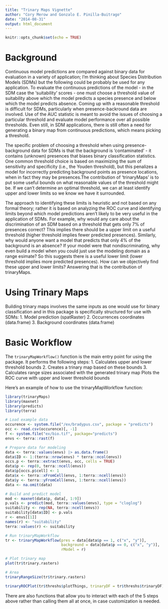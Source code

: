 ```yaml
---
title: "Trinary Maps Vignette"
author: "Cory Merow and Gonzalo E. Pinilla-Buitrago"
date: "2014-08-31"
output: html_document
---
```


```r
knitr::opts_chunk$set(echo = TRUE)
```

# Background
Continuous model predictions are compared against binary data for evaluation in a variety of application; I'm thinking about Species Distribution Models (SDMs) but the following could be probably be used for any application. To evaluate the continuous predictions of the model - in the SDM case the 'suitability' scores - one must choose a threshold value of suitability above which the model predicts a species presence and below which the model predicts absence. Coming up with a reasonable threshold is difficult for SDMs, particularly when presence-backround data are involved. Use of the AUC statistic is meant to avoid the issues of choosing a particular threshold and evaluate model performance over all possible thresholds. Even still, in SDM applications, there is still often a need for generating a binary map from continuous predictions, which means picking a threshold. 

The specific problem of choosing a threshold when using presence-background data for SDMs is that the background is 'contaminated'  - it contains (unknown) presences that biases binary classification statistics. One common threshold choice is based on maximizing the sum of sensitivity and specificity (i.e., the Youden threshold), but this penalizes a model for incorrectly predicting background points as presence locations, when in fact they may be presences.The contribution of 'trinaryMaps' is to put some useful bounds on what reasonable values of the threshold might be. If we can't determine an optimal threshold, we can at least identify upper and lower limits so we know we have it surrounded.

The approach to identifying these limits is heuristic and not based on any formal theory; rather it is based on analyzing the ROC curve and identifying limits beyond which model predictions aren't likely to be very useful in the application of SDMs. For example, why would any care about the discrimination of an SDM based on a threshold that gets only 7% of presences correct? This implies there should be a upper limit on a useful threshold (higher threshold implies fewer predicted presences). Similarly, why would anyone want a model that predicts that only 4% of the background is an absence? If your model were that nondiscriminating, why even build a model when you could just use the modeling domain as a range esimate? So this suggests there is a useful lower limit (lower threshold implies more predicted presences). How can we objectively find these upper and lower limits? Answering that is the contribution of trinaryMaps.

# Using Trinary Maps
Building trinary maps involves the same inputs as one would use for binary classification and in this package is specifically structured for use with SDMs:
1. Model prediction (spatRaster)
2. Occurrences coordinates (data.frame)
3. Background coordinates (data.frame)

# Basic Workflow
The `trinaryMapWorkflow()` function is the main entry point for using the package. It performs the following steps:
1. Calculates upper and lower threshold bounds
2. Creates a trinary map based on these bounds
3. Calculates range sizes associated with the generated trinary map
Plots the ROC curve with upper and lower threshold bounds

Here's an example of how to use the trinaryMapWorkflow function:

```r
library(trinaryMaps)
library(maxnet)
library(predicts)
library(terra)

# Load example data
occurence <- system.file("/ex/bradypus.csv", package = "predicts")
occ <- read.csv(occurence)[, -1]
f <- system.file("ex/bio.tif", package="predicts")
envs <- terra::rast(f)

# Prepare data for modeling
data <- terra::values(envs) |> as.data.frame()
data$ID <- 1:(terra::nrow(envs) * terra::ncol(envs))
occs.p <- terra::extract(envs, occ, cells = TRUE)
data$p <- rep(0, terra::ncell(envs))
data$p[occs.p$cell] <- 1
data$x <- terra::xFromCell(envs, 1:terra::ncell(envs))
data$y <- terra::yFromCell(envs, 1:terra::ncell(envs))
data <- na.omit(data)

# Build and predict model
mod <- maxnet(data$p, data[, 1:9])
p.vals <- predict(mod, terra::values(envs), type = "cloglog")
suitability <- rep(NA, terra::ncell(envs))
suitability[data$ID] <- p.vals
r <- envs[[1]]
names(r) <- "suitability"
terra::values(r) <- suitability

# Run trinaryMapWorkflow
tr <- trinaryMapWorkflow(pres = data[data$p == 1, c("x", "y")], 
                         background = data[data$p == 0, c("x", "y")], 
                         rModel = r)
```

```r
# Plot trinary map
plot(tr$trinary.rasters)
```

```r
# Area
trinaryRangeSize(tr$trinary.rasters)
```

```r
trinaryROCPlot(tr$threshs$plotThings, trinaryDF = tr$threshs$trinaryDF)
```

There are also functions that allow you to interact with each of the 5 steps above rather than calling them all at once, in case customization is needed.